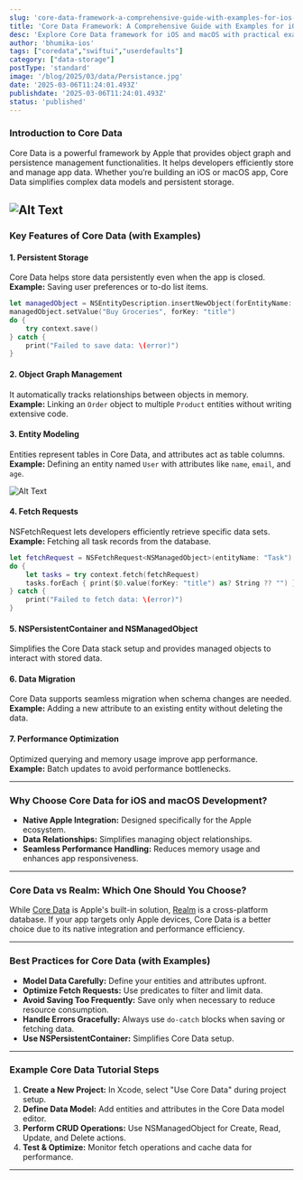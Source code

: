 ```yaml
---
slug: 'core-data-framework-a-comprehensive-guide-with-examples-for-ios-macos-developers'
title: 'Core Data Framework: A Comprehensive Guide with Examples for iOS & macOS Developers'
desc: 'Explore Core Data framework for iOS and macOS with practical examples. Learn about persistent storage, fetch requests, object graphs, and best practices for efficient app development.'
author: 'bhumika-ios'
tags: ["coredata","swiftui","userdefaults"]
category: ["data-storage"]
postType: 'standard'
image: '/blog/2025/03/data/Persistance.jpg'
date: '2025-03-06T11:24:01.493Z'
publishdate: '2025-03-06T11:24:01.493Z'
status: 'published'
---
```



### **Introduction to Core Data**  
Core Data is a powerful framework by Apple that provides object graph and persistence management functionalities. It helps developers efficiently store and manage app data. Whether you’re building an iOS or macOS app, Core Data simplifies complex data models and persistent storage.  

![Alt Text](/blog/2025/03/data/Persistance.jpg)
---

### **Key Features of Core Data (with Examples)**  

#### 1. **Persistent Storage**  
Core Data helps store data persistently even when the app is closed.  
**Example:** Saving user preferences or to-do list items.  

```swift
let managedObject = NSEntityDescription.insertNewObject(forEntityName: "Task", into: context)
managedObject.setValue("Buy Groceries", forKey: "title")
do {
    try context.save()
} catch {
    print("Failed to save data: \(error)")
}
```

#### 2. **Object Graph Management**  
It automatically tracks relationships between objects in memory.  
**Example:** Linking an `Order` object to multiple `Product` entities without writing extensive code.

#### 3. **Entity Modeling**  
Entities represent tables in Core Data, and attributes act as table columns.  
**Example:** Defining an entity named `User` with attributes like `name`, `email`, and `age`.  

![Alt Text](/blog/2025/03/data/UserModel.jpg)

#### 4. **Fetch Requests**  
NSFetchRequest lets developers efficiently retrieve specific data sets.  
**Example:** Fetching all task records from the database.  

```swift
let fetchRequest = NSFetchRequest<NSManagedObject>(entityName: "Task")
do {
    let tasks = try context.fetch(fetchRequest)
    tasks.forEach { print($0.value(forKey: "title") as? String ?? "") }
} catch {
    print("Failed to fetch data: \(error)")
}
```

#### 5. **NSPersistentContainer and NSManagedObject**  
Simplifies the Core Data stack setup and provides managed objects to interact with stored data.  

#### 6. **Data Migration**  
Core Data supports seamless migration when schema changes are needed.  
**Example:** Adding a new attribute to an existing entity without deleting the data.  

#### 7. **Performance Optimization**  
Optimized querying and memory usage improve app performance.  
**Example:** Batch updates to avoid performance bottlenecks.  

---

### **Why Choose Core Data for iOS and macOS Development?**  

- **Native Apple Integration:** Designed specifically for the Apple ecosystem.  
- **Data Relationships:** Simplifies managing object relationships.  
- **Seamless Performance Handling:** Reduces memory usage and enhances app responsiveness.  

---

### **Core Data vs Realm: Which One Should You Choose?**  

While [Core Data](https://developer.apple.com/documentation/coredata) is Apple's built-in solution, [Realm](https://realm.io/) is a cross-platform database. If your app targets only Apple devices, Core Data is a better choice due to its native integration and performance efficiency.  

---

### **Best Practices for Core Data (with Examples)**  

- **Model Data Carefully:** Define your entities and attributes upfront.  
- **Optimize Fetch Requests:** Use predicates to filter and limit data.  
- **Avoid Saving Too Frequently:** Save only when necessary to reduce resource consumption.  
- **Handle Errors Gracefully:** Always use `do-catch` blocks when saving or fetching data.  
- **Use NSPersistentContainer:** Simplifies Core Data setup.  

---

### **Example Core Data Tutorial Steps**  

1. **Create a New Project:** In Xcode, select "Use Core Data" during project setup.  
2. **Define Data Model:** Add entities and attributes in the Core Data model editor.  
3. **Perform CRUD Operations:** Use NSManagedObject for Create, Read, Update, and Delete actions.  
4. **Test & Optimize:** Monitor fetch operations and cache data for performance.  

---